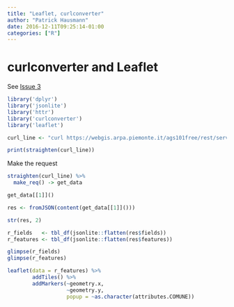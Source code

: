 ```yaml
---
title: "Leaflet, curlconverter"
author: "Patrick Hausmann"
date: 2016-12-11T09:25:14-01:00
categories: ["R"]
---
```

  
# curlconverter and Leaflet 
  
See [Issue 3](https://github.com/ondata/lariachetira/issues/3)

```r
library('dplyr')
library('jsonlite')
library('httr')
library('curlconverter')
library('leaflet')

```


```r

curl_line <- "curl https://webgis.arpa.piemonte.it/ags101free/rest/services/aria/Sistema_rilevamento_regionale_qualita_aria/FeatureServer/0/query?where=&objectIds=&time=&geometry=310540%2C4877403%2C517061%2C5147916&geometryType=esriGeometryEnvelope&inSR=32632&spatialRel=esriSpatialRelIntersects&distance=&units=esriSRUnit_Meter&relationParam=&outFields=*&returnGeometry=true&maxAllowableOffset=&geometryPrecision=&outSR=4326&gdbVersion=&returnDistinctValues=false&returnIdsOnly=false&returnCountOnly=false&returnExtentOnly=false&orderByFields=&groupByFieldsForStatistics=&outStatistics=&returnZ=false&returnM=false&multipatchOption=&resultOffset=&resultRecordCount=&f=pjson"

```


```r

print(straighten(curl_line))

```

Make the request

```r

straighten(curl_line) %>% 
  make_req() -> get_data
```

```r

get_data[[1]]()

res <- fromJSON(content(get_data[[1]]()))

str(res, 2)

r_fields   <- tbl_df(jsonlite::flatten(res$fields))
r_features <- tbl_df(jsonlite::flatten(res$features))

glimpse(r_fields)
glimpse(r_features)


```

```r

leaflet(data = r_features) %>% 
        addTiles() %>%
        addMarkers(~geometry.x,
                   ~geometry.y, 
                   popup = ~as.character(attributes.COMUNE))

```
